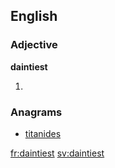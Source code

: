==English==

===Adjective===
'''daintiest'''

# {{superlative of|dainty}}

===Anagrams===
* [[titanides#English|titanides]]

[[fr:daintiest]]
[[sv:daintiest]]